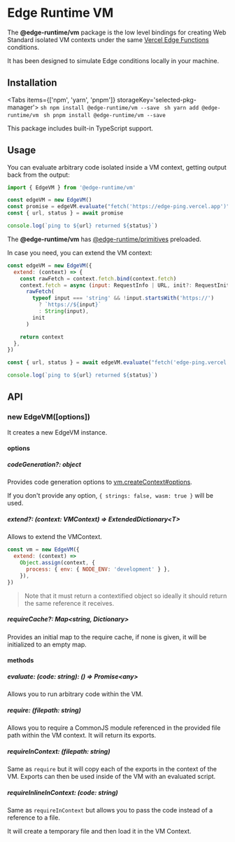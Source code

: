 
# Edge Runtime VM

The **@edge-runtime/vm** package is the low level bindings for creating Web Standard isolated VM contexts under the same [Vercel Edge Functions](https://vercel.com/edge) conditions.

It has been designed to simulate Edge conditions locally in your machine.

## Installation

<Tabs items={['npm', 'yarn', 'pnpm']} storageKey='selected-pkg-manager'>
  <Tab>```sh npm install @edge-runtime/vm --save ```</Tab>
  <Tab>```sh yarn add @edge-runtime/vm ```</Tab>
  <Tab>```sh pnpm install @edge-runtime/vm --save ```</Tab>
</Tabs>

This package includes built-in TypeScript support.

## Usage

You can evaluate arbitrary code isolated inside a VM context, getting output back from the output:

```js
import { EdgeVM } from '@edge-runtime/vm'

const edgeVM = new EdgeVM()
const promise = edgeVM.evaluate("fetch('https://edge-ping.vercel.app')")
const { url, status } = await promise

console.log(`ping to ${url} returned ${status}`)
```

The **@edge-runtime/vm** has [@edge-runtime/primitives](/packages/primitives) preloaded.

In case you need, you can extend the VM context:

```js
const edgeVM = new EdgeVM({
  extend: (context) => {
    const rawFetch = context.fetch.bind(context.fetch)
    context.fetch = async (input: RequestInfo | URL, init?: RequestInit) =>
      rawFetch(
        typeof input === 'string' && !input.startsWith('https://')
          ? `https://${input}`
          : String(input),
        init
      )

    return context
  },
})

const { url, status } = await edgeVM.evaluate("fetch('edge-ping.vercel.app')")

console.log(`ping to ${url} returned ${status}`)
```

## API

### new EdgeVM([options])

It creates a new EdgeVM instance.

#### options

##### codeGeneration?: object

Provides code generation options to [vm.createContext#options](https://nodejs.org/api/vm.html#vmcreatecontextcontextobject-options).

If you don't provide any option, `{ strings: false, wasm: true }` will be used.

##### extend?: (context: VMContext) => ExtendedDictionary\<T>

Allows to extend the VMContext.

```js
const vm = new EdgeVM({
  extend: (context) =>
    Object.assign(context, {
      process: { env: { NODE_ENV: 'development' } },
    }),
})
```

> Note that it must return a contextified object so ideally it should return the same reference it receives.

##### requireCache?: Map\<string, Dictionary>

Provides an initial map to the require cache, if none is given, it will be initialized to an empty map.

#### methods

##### evaluate: (code: string): () => Promise\<any>

Allows you to run arbitrary code within the VM.

##### require: (filepath: string)

Allows you to require a CommonJS module referenced in the provided file path within the VM context. It will return its exports.

##### requireInContext: (filepath: string)

Same as `require` but it will copy each of the exports in the context of the VM. Exports can then be used inside of the VM with an evaluated script.

##### requireInlineInContext: (code: string)

Same as `requireInContext` but allows you to pass the code instead of a reference to a file.

It will create a temporary file and then load it in the VM Context.
